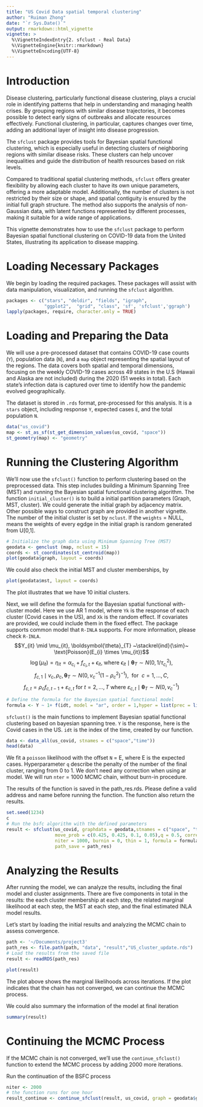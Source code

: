 ```yaml
---
title: "US Covid Data spatial temporal clustering"
author: "Ruiman Zhong"
date: "`r Sys.Date()`"
output: rmarkdown::html_vignette
vignette: >
  %\VignetteIndexEntry{2. sfclust - Real Data}
  %\VignetteEngine{knitr::rmarkdown}
  %\VignetteEncoding{UTF-8}
---
```


# Introduction


Disease clustering, particularly functional disease clustering, plays a crucial role in identifying patterns that help in understanding and managing health crises. By grouping regions with similar disease trajectories, it becomes possible to detect early signs of outbreaks and allocate resources effectively. Functional clustering, in particular, captures changes over time, adding an additional layer of insight into disease progression.

The `sfclust` package provides tools for Bayesian spatial functional clustering, which is especially useful in detecting clusters of neighboring regions with similar disease risks. These clusters can help uncover inequalities and guide the distribution of health resources based on risk levels.

Compared to traditional spatial clustering methods, `sfclust` offers greater flexibility by allowing each cluster to have its own unique parameters, offering a more adaptable model. Additionally, the number of clusters is not restricted by their size or shape, and spatial contiguity is ensured by the initial full graph structure. The method also supports the analysis of non-Gaussian data, with latent functions represented by different processes, making it suitable for a wide range of applications.

This vignette demonstrates how to use the `sfclust` package to perform Bayesian spatial functional clustering on COVID-19 data from the United States, illustrating its application to disease mapping.

# Loading Necessary Packages

We begin by loading the required packages. These packages will assist with data manipulation, visualization, and running the `sfclust` algorithm.

```r
packages <- c("stars", "deldir", "fields", "igraph", 
              "ggplot2",  "grid", "class", 'sf', 'sfclust','ggraph')
lapply(packages, require, character.only = TRUE)
```
# Loading and Preparing the Data

We will use a pre-processed dataset that contains COVID-19 case counts (`Y`), population data (`N`), and a `map` object representing the spatial layout of the regions. The data covers both spatial and temporal dimensions, focusing on the weekly COVID-19 cases across 49 states in the U.S (Hawaii and Alaska are not included) during the 2020 (51 weeks in total). Each state’s infection data is captured over time to identify how the pandemic evolved geographically. 

The dataset is stored in `.rds` format, pre-processed for this analysis. It is a `stars` object, including response `Y`, expected cases `E`, and the total population `N`.
```r
data("us_covid")
map <- st_as_sf(st_get_dimension_values(us_covid, "space"))
st_geometry(map) <- "geometry"
```

# Running the Clustering Algorithm

We'll now use the `sfclust()` function to perform clustering based on the preprocessed data. This step includes building a Minimum Spanning Tree (MST) and running the Bayesian spatial functional clustering algorithm.
The function `initial_cluster() ` is to build a initial partition parameters (Graph, MST, cluster). We could generate the initial graph by adjacency matrix. Other possible ways to construct graph are provided in another vignette. The number of the initial cluster is set by `nclust`. If the `weights` = NULL, means the weights of every egdge in the initial graph is random generated from U[0,1].

```r
# Initialize the graph data using Minimum Spanning Tree (MST)
geodata <- genclust (map, nclust = 15)
coords <- st_coordinates(st_centroid(map))
plot(geodata$graph, layout = coords)
```

We could also check the initial MST and cluster memberships, by

```r
plot(geodata$mst, layout = coords)
```


The plot illustrates that we have 10 initial clusters. 


Next, we will define the formula for the Bayesian spatial functional with-cluster model. Here we use AR 1 model, where `Yk` is the response of each cluster (Covid cases in the US), and `Xk` is the random effect. If covariates are provided, we could include them in the fixed effect. The package supports common model that `R-INLA` supports. For more information, please check `R-INLA`.
$$Y_{it} \mid \mu_{it}, \boldsymbol{\theta}_{T} ~\stackrel{ind}{\sim}~ \text{Poisson}(E_{i} \times \mu_{it})$$
$$\log(\mu_{it}) = \eta_{it} = \alpha_{c_i} + f_{c_i,t} + \epsilon_{it}, ~\text{where}~ \epsilon_{it} \mid \boldsymbol{\theta}_{T} {\sim} N(0, 1/\tau_{c_i}^2),$$
$$f_{c,1} \mid v_{c}, \rho_{c}, \boldsymbol{\theta}_{T} \sim N(0, v_{c}^{-1}(1-\rho_{c}^2)^{-1}), ~~\text{for}~~ c = 1, \dots, C,$$
$$f_{c, t} = \rho_{c} f_{c, t-1} + \varepsilon_{c,t} ~\text{for}~ t = 2, \dots, T~\text{where}~ \varepsilon_{c,t} \mid \boldsymbol{\theta}_{T} \sim N(0, v_{c}^{-1})$$
```r
# Define the formula for the Bayesian spatial functional model
formula <- Y ~ 1+ f(idt, model = "ar", order = 1,hyper = list(prec = list(prior="normal",param=c(4,1)))) + f(id, model = "iid")
```
 
 `sfclust()` is the main functions to implement Bayesian spatial functional clustering based on bayesian spanning tree.  `Y` is the response, here is the Covid cases in the US. `idt` is the index of the time, created by our function. 
```r
data <- data_all(us_covid, stnames = c("space","time"))
head(data)
```
 
 We fit a `poisson` likelihood with the offset  `N` = E, where E is the expected cases. Hyperparameter `q` describe the penalty of the number of the final cluster, ranging from 0 to 1. We don't need any correction when using ar model. We will run `nter` = 1000 MCMC chain, without burn-in procedure. 

 
 The results of the function is saved in the path_res.rds. Please define a valid address and name before running the function. The function also return the results. 
 
```r
set.seed(1234)
c
# Run the bsfc algorithm with the defined parameters
result <- sfclust(us_covid, graphdata = geodata,stnames = c("space", "time"),
                  move_prob = c(0.425, 0.425, 0.1, 0.05),q = 0.5, correction = F, 
                  niter = 1000, burnin = 0, thin = 1, formula = formula,family = "poisson", E = E,
                  path_save = path_res) 
```

# Analyzing the Results

After running the model, we can analyze the results, including the final model and cluster assignments. There are five components in total in the results: the each cluster membership at each step, the related marginal likelihood at each step, the MST at each step, and the final estimated INLA model results.

Let's start by loading the initial results and analyzing the MCMC chain to assess convergence.
```r
path <- '~/Documents/project3'
path_res <- file.path(path, "data", "result","US_cluster_update.rds")
# Load the results from the saved file
result <- readRDS(path_res)
```
```r
plot(result)
```


The plot above shows the marginal likelihoods across iterations. If the plot indicates that the chain has not converged, we can continue the MCMC process.

We could also summary the information of the model at final iteration
```r
summary(result)
```
# Continuing the MCMC Process
If the MCMC chain is not converged, we'll use the `continue_sfclust()` function to extend the MCMC process by adding 2000 more iterations.

Run the continuation of the BSFC process
```r
niter <- 2000
# the function runs for one hour
result_continue <- continue_sfclust(result, us_covid, graph = geodata$graph, stnames = c("space", "time"), q = 0.5, correction = F, niter = niter, burnin = 0, thin = 1, nmessage = 10, path_save = path_res, formula, family = "poisson", E = E)
```
